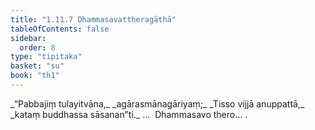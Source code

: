 ```yaml
---
title: "1.11.7 Dhammasavattheragāthā"
tableOfContents: false
sidebar:
  order: 8
type: "tipitaka"
basket: "su"
book: "th1"
---
```



<DynamicBreadcrumb />

<Division number="107" book="th1">

<Paragraph number="239" type="verses" book="th1">
_“Pabbajiṃ tulayitvāna,_  
_agārasmānagāriyaṃ;_  
_Tisso vijjā anuppattā,_  
_kataṃ buddhassa sāsanan”ti._  


</Paragraph>
</Division>

<Paragraph number="240" type="center" book="th1">
…  Dhammasavo thero… .
</Paragraph>